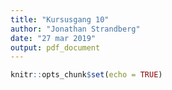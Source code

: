 ```yaml
---
title: "Kursusgang 10"
author: "Jonathan Strandberg"
date: "27 mar 2019"
output: pdf_document
---
```


```r
knitr::opts_chunk$set(echo = TRUE)
```

